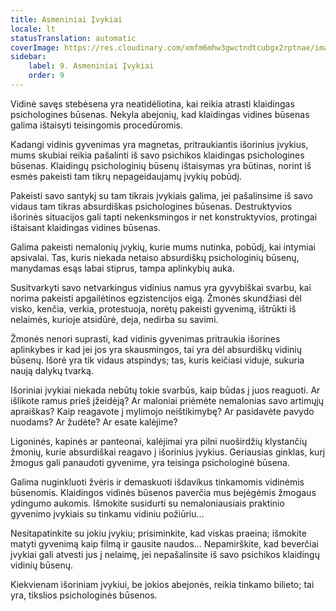 ```yaml
---
title: Asmeniniai Įvykiai
locale: lt
statusTranslation: automatic
coverImage: https://res.cloudinary.com/xmfm6mhw3gwctndtcubgx2rptnae/image/upload/v1740468922/small_cover_tratado_de_psicologia_revolucionaria_a4c0dca4e0.webp
sidebar:
    label: 9. Asmeniniai Įvykiai
    order: 9
---
```

Vidinė savęs stebėsena yra neatidėliotina, kai reikia atrasti klaidingas psichologines būsenas. Nekyla abejonių, kad klaidingas vidines būsenas galima ištaisyti teisingomis procedūromis.

Kadangi vidinis gyvenimas yra magnetas, pritraukiantis išorinius įvykius, mums skubiai reikia pašalinti iš savo psichikos klaidingas psichologines būsenas. Klaidingų psichologinių būsenų ištaisymas yra būtinas, norint iš esmės pakeisti tam tikrų nepageidaujamų įvykių pobūdį.

Pakeisti savo santykį su tam tikrais įvykiais galima, jei pašalinsime iš savo vidaus tam tikras absurdiškas psichologines būsenas. Destruktyvios išorinės situacijos gali tapti nekenksmingos ir net konstruktyvios, protingai ištaisant klaidingas vidines būsenas.

Galima pakeisti nemalonių įvykių, kurie mums nutinka, pobūdį, kai intymiai apsivalai. Tas, kuris niekada netaiso absurdiškų psichologinių būsenų, manydamas esąs labai stiprus, tampa aplinkybių auka.

Susitvarkyti savo netvarkingus vidinius namus yra gyvybiškai svarbu, kai norima pakeisti apgailėtinos egzistencijos eigą. Žmonės skundžiasi dėl visko, kenčia, verkia, protestuoja, norėtų pakeisti gyvenimą, ištrūkti iš nelaimės, kurioje atsidūrė, deja, nedirba su savimi.

Žmonės nenori suprasti, kad vidinis gyvenimas pritraukia išorines aplinkybes ir kad jei jos yra skausmingos, tai yra dėl absurdiškų vidinių būsenų. Išorė yra tik vidaus atspindys; tas, kuris keičiasi viduje, sukuria naują dalykų tvarką.

Išoriniai įvykiai niekada nebūtų tokie svarbūs, kaip būdas į juos reaguoti. Ar išlikote ramus prieš įžeidėją? Ar maloniai priėmėte nemalonias savo artimųjų apraiškas? Kaip reagavote į mylimojo neištikimybę? Ar pasidavėte pavydo nuodams? Ar žudėte? Ar esate kalėjime?

Ligoninės, kapinės ar panteonai, kalėjimai yra pilni nuoširdžių klystančių žmonių, kurie absurdiškai reagavo į išorinius įvykius. Geriausias ginklas, kurį žmogus gali panaudoti gyvenime, yra teisinga psichologinė būsena.

Galima nuginkluoti žvėris ir demaskuoti išdavikus tinkamomis vidinėmis būsenomis. Klaidingos vidinės būsenos paverčia mus bejėgėmis žmogaus ydingumo aukomis. Išmokite susidurti su nemaloniausiais praktinio gyvenimo įvykiais su tinkamu vidiniu požiūriu...

Nesitapatinkite su jokiu įvykiu; prisiminkite, kad viskas praeina; išmokite matyti gyvenimą kaip filmą ir gausite naudos... Nepamirškite, kad beverčiai įvykiai gali atvesti jus į nelaimę, jei nepašalinsite iš savo psichikos klaidingų vidinių būsenų.

Kiekvienam išoriniam įvykiui, be jokios abejonės, reikia tinkamo bilieto; tai yra, tikslios psichologinės būsenos.

